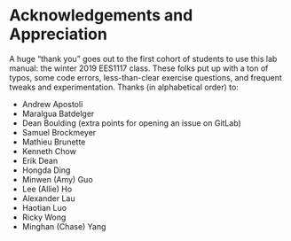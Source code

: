 # Acknowledgements and Appreciation {#thanks}

A huge "thank you" goes out to the first cohort of students to use this lab manual: the winter 2019 EES1117 class. These folks put up with a ton of typos, some code errors, less-than-clear exercise questions, and frequent tweaks and experimentation. Thanks (in alphabetical order) to:

 - Andrew Apostoli
 - Maralgua Batdelger
 - Dean Boulding (extra points for opening an issue on GitLab)
 - Samuel Brockmeyer
 - Mathieu Brunette
 - Kenneth Chow
 - Erik Dean
 - Hongda Ding
 - Minwen (Amy) Guo
 - Lee (Allie) Ho
 - Alexander Lau
 - Haotian Luo
 - Ricky Wong
 - Minghan (Chase) Yang
